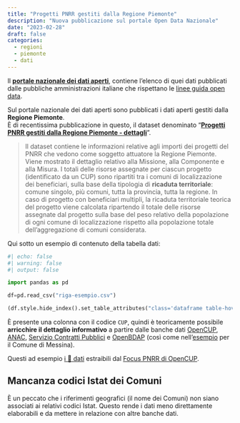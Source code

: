 ```yaml
---
title: "Progetti PNRR gestiti dalla Regione Piemonte"
description: "Nuova pubblicazione sul portale Open Data Nazionale"
date: "2023-02-28"
draft: false
categories:
  - regioni
  - piemonte
  - dati
---
```


::: {.callout-note}
Il [**portale nazionale dei dati aperti**](https://dati.gov.it/), contiene l'elenco di quei dati pubblicati dalle pubbliche amministrazioni italiane che rispettano le [linee guida open data](https://docs.italia.it/AgID/documenti-in-consultazione/lg-opendata-docs/it/bozza/index.html).
:::

Sul portale nazionale dei dati aperti sono pubblicati i dati aperti gestiti dalla **Regione Piemonte**.<br>
È di recentissima pubblicazione in questo, il dataset denominato "[**Progetti PNRR gestiti dalla Regione Piemonte - dettagli**](https://dati.gov.it/view-dataset/dataset?id=5506399a-c01b-4bc5-a3ec-ed25a90539d9)".

> Il dataset contiene le informazioni relative agli importi dei progetti del PNRR che vedono come soggetto attuatore la Regione Piemonte. Viene mostrato il dettaglio relativo alla Missione, alla Componente e alla Misura. I totali delle risorse assegnate per ciascun progetto (identificato da un CUP) sono ripartiti tra i comuni di localizzazione dei beneficiari, sulla base della tipologia di **ricaduta territoriale**: comune singolo, più comuni, tutta la provincia, tutta la regione. In caso di progetto con beneficiari multipli, la ricaduta territoriale teorica del progetto viene calcolata ripartendo il totale delle risorse assegnate dal progetto sulla base del peso relativo della popolazione di ogni comune di localizzazione rispetto alla popolazione totale dell'aggregazione di comuni considerata.

Qui sotto un esempio di contenuto della tabella dati:

```python
#| echo: false
#| warning: false
#| output: false

import pandas as pd

df=pd.read_csv("riga-esempio.csv")

(df.style.hide_index().set_table_attributes("class='dataframe table-hover'"))

```

È presente una colonna con il codice `CUP`, quindi è teoricamente possibile **arricchire il dettaglio informativo** a partire dalle banche dati [OpenCUP](../../fonti/opencup/), [ANAC](../../fonti/anac/), [Servizio Contratti Pubblici](../../fonti/scp/) e [OpenBDAP](../../fonti/openbdap/) (così come nell'[esempio](../../guide/procedura-esempio.qmd) per il Comune di Messina).

Questi ad esempio [i 🧮 dati](regpie-Coordfondi_pnrr_opendata_23951-focus-open_cup.csv) estraibili dal [Focus PNRR di OpenCUP](../../fonti/opencup/focus-pnrr.qmd).



::: {.callout-warning}

## Mancanza codici Istat dei Comuni

È un peccato che i riferimenti geografici (il nome dei Comuni) non siano associati ai relativi codici Istat. Questo rende i dati meno direttamente elaborabili e da mettere in relazione con altre banche dati.
:::
